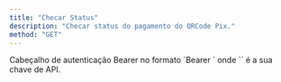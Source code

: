 ```yaml
---
title: "Checar Status"
description: "Checar status do pagamento do QRCode Pix."
method: "GET"
---
```

<ParamField path="Authorization" type="string" required>
  Cabeçalho de autenticação Bearer no formato `Bearer <api-key>` onde `<api-key>` é a sua chave de API.
</ParamField>